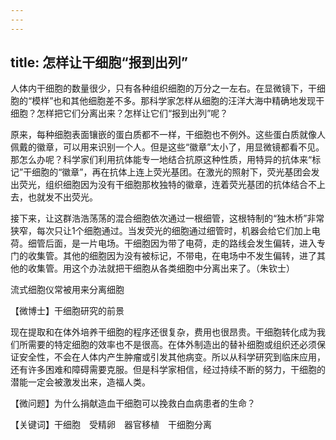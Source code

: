 ```yaml
---
---
---
```

title: 怎样让干细胞“报到出列”
---




人体内干细胞的数量很少，只有各种组织细胞的万分之一左右。在显微镜下，干细胞的“模样”也和其他细胞差不多。那科学家怎样从细胞的汪洋大海中精确地发现干细胞？怎样把它们分离出来？怎样让它们“报到出列”呢？

原来，每种细胞表面镶嵌的蛋白质都不一样，干细胞也不例外。这些蛋白质就像人佩戴的徽章，可以用来识别一个人。但是这些“徽章”太小了，用显微镜都看不见。那怎么办呢？科学家们利用抗体能专一地结合抗原这种性质，用特异的抗体来“标记”干细胞的“徽章”，再在抗体上连上荧光基团。在激光的照射下，荧光基团会发出荧光，组织细胞因为没有干细胞那枚独特的徽章，连着荧光基团的抗体结合不上去，也就发不出荧光。

接下来，让这群浩浩荡荡的混合细胞依次通过一根细管，这根特制的“独木桥”非常狭窄，每次只让1个细胞通过。当发荧光的细胞通过细管时，机器会给它们加上电荷。细管后面，是一片电场。干细胞因为带了电荷，走的路线会发生偏转，进入专门的收集管。其他的细胞因为没有被标记，不带电，在电场中不发生偏转，进了其他的收集管。用这个办法就把干细胞从各类细胞中分离出来了。（朱钦士）

流式细胞仪常被用来分离细胞





【微博士】干细胞研究的前景

现在提取和在体外培养干细胞的程序还很复杂，费用也很昂贵。干细胞转化成为我们所需要的特定细胞的效率也不是很高。在体外制造出的替补细胞或组织还必须保证安全性，不会在人体内产生肿瘤或引发其他病变。所以从科学研究到临床应用，还有许多困难和障碍需要克服。但是科学家相信，经过持续不断的努力，干细胞的潜能一定会被激发出来，造福人类。

【微问题】为什么捐献造血干细胞可以挽救白血病患者的生命？

【关键词】干细胞　受精卵　器官移植　干细胞分离